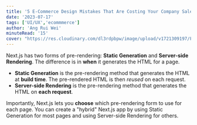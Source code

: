 ```yaml
---
title: '5 E-Commerce Design Mistakes That Are Costing Your Company Sales!'
date: '2023-07-17'
tags: ['UI/UX','ecommmerce']
author: 'Ang Rui Wei'
minuteRead: '15'
cover: "https://res.cloudinary.com/dl3rdpbpw/image/upload/v1721309197/Figure_ptrh8m.png"
---
```


Next.js has two forms of pre-rendering: **Static Generation** and **Server-side Rendering**. The difference is in **when** it generates the HTML for a page.

- **Static Generation** is the pre-rendering method that generates the HTML at **build time**. The pre-rendered HTML is then _reused_ on each request.
- **Server-side Rendering** is the pre-rendering method that generates the HTML on **each request**.

Importantly, Next.js lets you **choose** which pre-rendering form to use for each page. You can create a "hybrid" Next.js app by using Static Generation for most pages and using Server-side Rendering for others.
